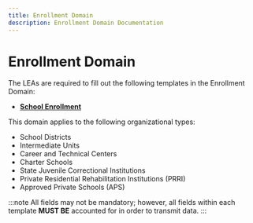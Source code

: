 ```yaml
---
title: Enrollment Domain
description: Enrollment Domain Documentation
---
```


# Enrollment Domain

The LEAs are required to fill out the following templates in the Enrollment Domain:

- **[School Enrollment](docs/templates/enrollment/school-enrollment.mdx)**

This domain applies to the following organizational types:

- School Districts
- Intermediate Units
- Career and Technical Centers
- Charter Schools
- State Juvenile Correctional Institutions
- Private Residential Rehabilitation Institutions (PRRI)
- Approved Private Schools (APS)

:::note
All fields may not be mandatory; however, all fields within each template **MUST BE** accounted for in order to transmit data.
:::